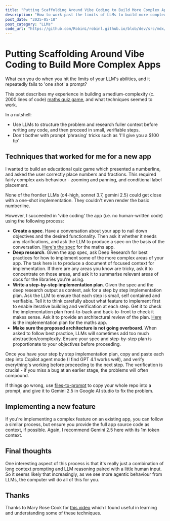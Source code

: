 ```yaml
---
title: "Putting Scaffolding Around Vibe Coding to Build More Complex Apps"
description: "How to work past the limits of LLMs to build more complex apps"
post_date: "2025-05-18"
post_category: "LLMs"
code_url: "https://github.com/RobinL/robinl.github.io/blob/dev/src/mdx/structured_vibe_coding.mdx"
---
```



# Putting Scaffolding Around Vibe Coding to Build More Complex Apps

What can you do when you hit the limits of your LLM's abilities, and it repeatedly fails to 'one shot' a prompt?

This post describes my experience in building a medium-complexity  (c. 2000 lines of code) [maths quiz game](https://rupertlinacre.com/numberline_quiz/), and what techniques seemed to work.

In a nutshell:

- Use LLMs to structure the problem and research fuller context before writing any code, and then proceed in small, verifiable steps.
- Don't bother with prompt 'phrasing' tricks such as 'I'll give you a $100 tip'

## Techniques that worked for me for a new app

I wanted to build an educational quiz game which presented a numberline, and asked the user correctly place numbers and fractions.  This required fairly complex axis behaviour - zooming and panning, and conditional label placement.

None of the frontier LLMs (o4-high, sonnet 3.7, gemini 2.5) could get close with a one-shot implementation.  They couldn't even render the basic numberline.

However, I succeeded in 'vibe coding' the app (i.e. no human-written code) using the following process:

- **Create a spec**. Have a conversation about your app to nail down objectives and the desired functionality. Then ask it whether it needs any clarifications, and ask the LLM to produce a spec on the basis of the conversation.  [Here's the spec](https://github.com/RupertLinacre/numberline_quiz/blob/main/spec.md) for the maths app.
- **Deep research**. Given the app spec, ask Deep Research for best practices for how to implement some of the more complex areas of your app. The task here is to produce a document of focused context for implementation.  If there are any areas you know are tricky, ask it to concentrate on those areas, and ask it to summarise relevant areas of docs for the libraries you're using.
- **Write a step-by-step implementation plan**. Given the spec and the deep research output as context, ask for a step by step implementation plan. Ask the LLM to ensure that each step is small, self contained and verifiable. Tell it to think carefully about what feature to implement first to enable iterative building and verification at each step. Get it to check the implementation plan front-to-back and back-to-front to check it makes sense. Ask it to provide an architectural review of the plan.  [Here](https://github.com/RupertLinacre/numberline_quiz/blob/main/implementation_plan.md) is the implementation plan for the maths app.
- **Make sure the proposed architecture is not going overboard**. When asked to follow best practice, LLMs will sometimes add too much abstraction/complexity. Ensure your spec and step-by-step plan is proportionate to your objectives before proceeding.

Once you have your step by step implementation plan, copy and paste each step into Copilot agent mode (I find GPT 4.1 works well), and verify everything's working before proceeding to the next step.  The verification is crucial - if you miss a bug at an earlier stage, the problems will often compound.

If things go wrong, use [files-to-prompt](https://github.com/simonw/files-to-prompt) to copy your whole repo into a prompt, and give it to Gemini 2.5 in Google AI studio to fix the problem.

## Implementing a new feature

If you're implementing a complex feature on an existing app, you can follow a similar process, but ensure you provide the full app source code as context, if possible.  Again, I recommend Gemini 2.5 here with its 1m token context.

## Final thoughts

One interesting aspect of this process is that it's really just a combination of long context prompting and LLM reasoning paired with a little human input.  So it seems likely that increasingly, as we see more agentic behaviour from LLMs, the computer will do all of this for you.

## Thanks

Thanks to Mary Rose Cook for [this video](https://www.youtube.com/watch?v=WcpfyZ1yQRA) which I found useful in learning and understanding some of these techniques.
